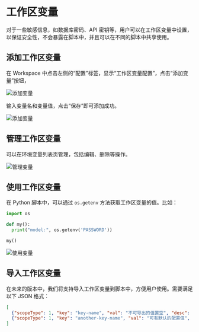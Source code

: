 # 工作区变量

对于一些敏感信息，如数据库密码、API 密钥等，用户可以在工作区变量中设置，以保证安全性，不会暴露在脚本中，并且可以在不同的脚本中共享使用。

## 添加工作区变量

在 Workspace 中点击左侧的“配置”标签，显示“工作区变量配置”，点击“添加变量”按钮，

![添加变量](./workspace-variable/workspace-variable-config-add.png)

输入变量名和变量值，点击“保存”即可添加成功。

![添加变量](./workspace-variable/workspace-variable-config-info.png)


## 管理工作区变量

可以在环境变量列表页管理，包括编辑、删除等操作。

![管理变量](./workspace-variable/workspace-variable-config-list.png)

## 使用工作区变量

在 Python 脚本中，可以通过 `os.getenv` 方法获取工作区变量的值。比如：

```python
import os

def my():
  print("model:", os.getenv('PASSWORD'))

my()
```

![使用变量](./workspace-variable/workspace-variable-config-print.png)

## 导入工作区变量

在未来的版本中，我们将支持导入工作区变量到脚本中，方便用户使用。需要满足以下 JSON 格式：

```json
[
  {"scopeType": 1, "key": "key-name", "val": "不可导出的值置空", "desc": "what's this, how to set"},
  {"scopeType": 1, "key": "another-key-name", "val": "可有默认的配置值", "desc": "what's this, how to set"}
]
```
